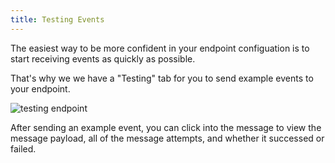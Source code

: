 ```yaml
---
title: Testing Events
---
```


The easiest way to be more confident in your endpoint configuation
is to start receiving events as quickly as possible.

That's why we we have a "Testing" tab for you to send example events
to your endpoint.

![testing endpoint](/img/app-portal/testing-endpoint.png)

After sending an example event, you can click into the message to view
the message payload, all of the message attempts, and whether it
successed or failed.
